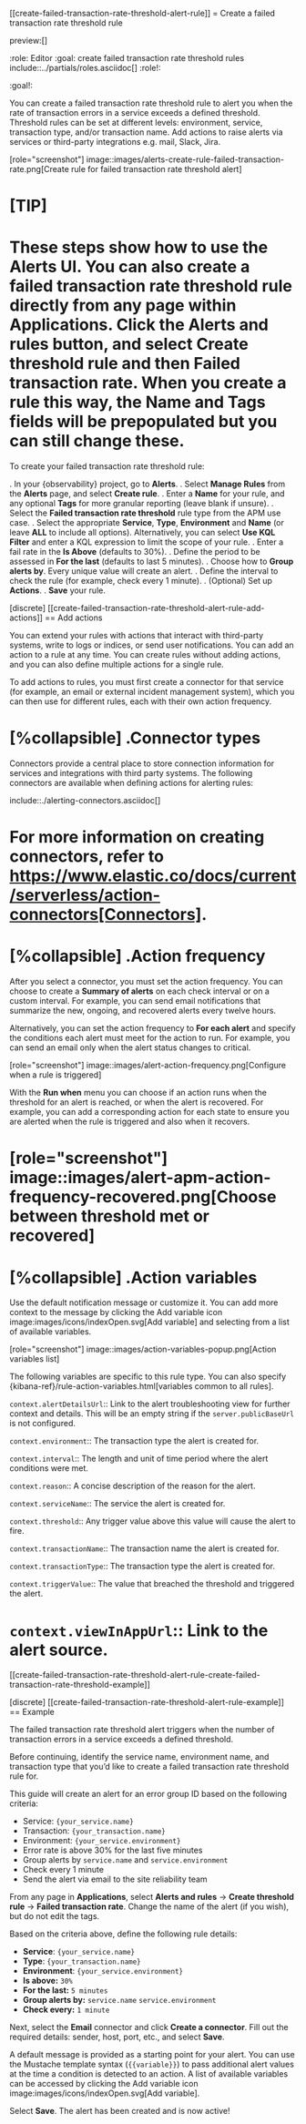 [[create-failed-transaction-rate-threshold-alert-rule]]
= Create a failed transaction rate threshold rule

preview:[]

:role: Editor
:goal: create failed transaction rate threshold rules
include::../partials/roles.asciidoc[]
:role!:

:goal!:

You can create a failed transaction rate threshold rule to alert you when the rate of transaction errors in a service exceeds a defined threshold. Threshold rules can be set at different levels: environment, service, transaction type, and/or transaction name. Add actions to raise alerts via services or third-party integrations e.g. mail, Slack, Jira.

[role="screenshot"]
image::images/alerts-create-rule-failed-transaction-rate.png[Create rule for failed transaction rate threshold alert]

[TIP]
====
These steps show how to use the **Alerts** UI.
You can also create a failed transaction rate threshold rule directly from any page within **Applications**. Click the **Alerts and rules** button, and select **Create threshold rule** and then **Failed transaction rate**. When you create a rule this way, the **Name** and **Tags** fields will be prepopulated but you can still change these.
====

To create your failed transaction rate threshold rule:

. In your {observability} project, go to **Alerts**.
. Select **Manage Rules** from the **Alerts** page, and select **Create rule**.
. Enter a **Name** for your rule, and any optional **Tags** for more granular reporting (leave blank if unsure).
. Select the **Failed transaction rate threshold** rule type from the APM use case.
. Select the appropriate **Service**, **Type**, **Environment** and **Name** (or leave **ALL** to include all options). Alternatively, you can select **Use KQL Filter** and enter a KQL expression to limit the scope of your rule.
. Enter a fail rate in the **Is Above** (defaults to 30%).
. Define the period to be assessed in **For the last** (defaults to last 5 minutes).
. Choose how to **Group alerts by**. Every unique value will create an alert.
. Define the interval to check the rule (for example, check every 1 minute).
. (Optional) Set up **Actions**.
. **Save** your rule.

[discrete]
[[create-failed-transaction-rate-threshold-alert-rule-add-actions]]
== Add actions

You can extend your rules with actions that interact with third-party systems, write to logs or indices, or send user notifications. You can add an action to a rule at any time. You can create rules without adding actions, and you can also define multiple actions for a single rule.

To add actions to rules, you must first create a connector for that service (for example, an email or external incident management system), which you can then use for different rules, each with their own action frequency.

[%collapsible]
.Connector types
=====
Connectors provide a central place to store connection information for services and integrations with third party systems.
The following connectors are available when defining actions for alerting rules:

include::./alerting-connectors.asciidoc[]

For more information on creating connectors, refer to https://www.elastic.co/docs/current/serverless/action-connectors[Connectors].
=====

[%collapsible]
.Action frequency
=====
After you select a connector, you must set the action frequency. You can choose to create a **Summary of alerts** on each check interval or on a custom interval. For example, you can send email notifications that summarize the new, ongoing, and recovered alerts every twelve hours.

Alternatively, you can set the action frequency to **For each alert** and specify the conditions each alert must meet for the action to run. For example, you can send an email only when the alert status changes to critical.

[role="screenshot"]
image::images/alert-action-frequency.png[Configure when a rule is triggered]

With the **Run when** menu you can choose if an action runs when the threshold for an alert is reached, or when the alert is recovered. For example, you can add a corresponding action for each state to ensure you are alerted when the rule is triggered and also when it recovers.

[role="screenshot"]
image::images/alert-apm-action-frequency-recovered.png[Choose between threshold met or recovered]
=====

[%collapsible]
.Action variables
=====
Use the default notification message or customize it.
You can add more context to the message by clicking the Add variable icon image:images/icons/indexOpen.svg[Add variable] and selecting from a list of available variables.

[role="screenshot"]
image::images/action-variables-popup.png[Action variables list]

The following variables are specific to this rule type.
You can also specify {kibana-ref}/rule-action-variables.html[variables common to all rules].

`context.alertDetailsUrl`::
Link to the alert troubleshooting view for further context and details. This will be an empty string if the `server.publicBaseUrl` is not configured.

`context.environment`::
The transaction type the alert is created for.

`context.interval`::
The length and unit of time period where the alert conditions were met.

`context.reason`::
A concise description of the reason for the alert.

`context.serviceName`::
The service the alert is created for.

`context.threshold`::
Any trigger value above this value will cause the alert to fire.

`context.transactionName`::
The transaction name the alert is created for.

`context.transactionType`::
The transaction type the alert is created for.

`context.triggerValue`::
The value that breached the threshold and triggered the alert.

`context.viewInAppUrl`::
Link to the alert source.
=====

[[create-failed-transaction-rate-threshold-alert-rule-create-failed-transaction-rate-threshold-example]]

[discrete]
[[create-failed-transaction-rate-threshold-alert-rule-example]]
== Example

The failed transaction rate threshold alert triggers when the number of transaction errors in a service exceeds a defined threshold.

Before continuing, identify the service name, environment name, and transaction type that you’d like to create a failed transaction rate threshold rule for.

This guide will create an alert for an error group ID based on the following criteria:

* Service: `{your_service.name}`
* Transaction: `{your_transaction.name}`
* Environment: `{your_service.environment}`
* Error rate is above 30% for the last five minutes
* Group alerts by `service.name` and `service.environment`
* Check every 1 minute
* Send the alert via email to the site reliability team

From any page in **Applications**, select **Alerts and rules** → **Create threshold rule** → **Failed transaction rate**. Change the name of the alert (if you wish), but do not edit the tags.

Based on the criteria above, define the following rule details:

* **Service**: `{your_service.name}`
* **Type**: `{your_transaction.name}`
* **Environment**: `{your_service.environment}`
* **Is above:** `30%`
* **For the last:** `5 minutes`
* **Group alerts by:** `service.name` `service.environment`
* **Check every:** `1 minute`

Next, select the **Email** connector and click **Create a connector**. Fill out the required details: sender, host, port, etc., and select **Save**.

A default message is provided as a starting point for your alert. You can use the Mustache template syntax (`{{variable}}`) to pass additional alert values at the time a condition is detected to an action. A list of available variables can be accessed by clicking the Add variable icon image:images/icons/indexOpen.svg[Add variable].

Select **Save**. The alert has been created and is now active!
